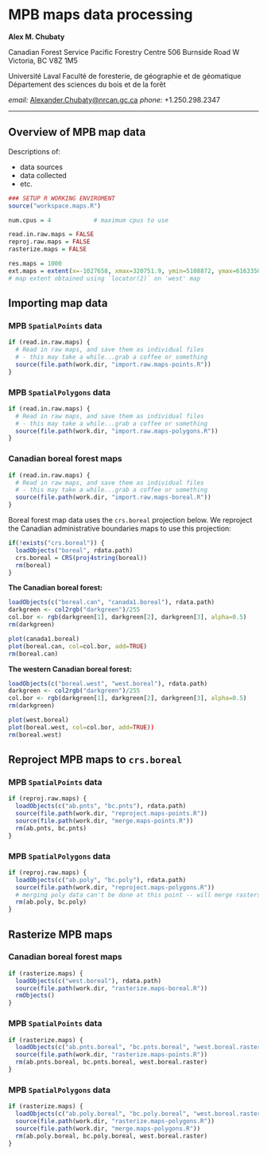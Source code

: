 # MPB maps data processing

**Alex M. Chubaty**

Canadian Forest Service
Pacific Forestry Centre
506 Burnside Road W
Victoria, BC V8Z 1M5

Université Laval
Faculté de foresterie, de géographie et de géomatique
Département des sciences du bois et de la forêt

*email:* [Alexander.Chubaty@nrcan.gc.ca][1]
*phone:* +1.250.298.2347

[1]: <mailto:Alexander.Chubaty@nrcan.gc.ca>

------------------------------------------------------------------

## Overview of MPB map data

Descriptions of:

- data sources
- data collected
- etc.

```r
### SETUP R WORKING ENVIROMENT
source("workspace.maps.R")

num.cpus = 4            # maximum cpus to use

read.in.raw.maps = FALSE
reproj.raw.maps = FALSE
rasterize.maps = FALSE

res.maps = 1000
ext.maps = extent(x=-1027658, xmax=320751.9, ymin=5108872, ymax=6163350)
# map extent obtained using `locator(2)` on 'west' map
```

## Importing map data

### MPB `SpatialPoints` data

```r
if (read.in.raw.maps) {
  # Read in raw maps, and save them as individual files
  # - this may take a while...grab a coffee or something
  source(file.path(work.dir, "import.raw.maps-points.R"))
}
```

### MPB `SpatialPolygons` data

```r
if (read.in.raw.maps) {
  # Read in raw maps, and save them as individual files
  # - this may take a while...grab a coffee or something
  source(file.path(work.dir, "import.raw.maps-polygons.R"))
}
```

### Canadian boreal forest maps

```r
if (read.in.raw.maps) {
  # Read in raw maps, and save them as individual files
  # - this may take a while...grab a coffee or something
  source(file.path(work.dir, "import.raw.maps-boreal.R"))
}
```

Boreal forest map data uses the `crs.boreal` projection below. We reproject the Canadian administrative boundaries maps to use this projection:

```r
if(!exists("crs.boreal")) {
  loadObjects("boreal", rdata.path)
  crs.boreal = CRS(proj4string(boreal))
  rm(boreal)
}
```

**The Canadian boreal forest:**

```r
loadObjects(c("boreal.can", "canada1.boreal"), rdata.path)
darkgreen <- col2rgb("darkgreen")/255
col.bor <- rgb(darkgreen[1], darkgreen[2], darkgreen[3], alpha=0.5)
rm(darkgreen)

plot(canada1.boreal)
plot(boreal.can, col=col.bor, add=TRUE)
rm(boreal.can)
```

**The western Canadian boreal forest:**

```r
loadObjects(c("boreal.west", "west.boreal"), rdata.path)
darkgreen <- col2rgb("darkgreen")/255
col.bor <- rgb(darkgreen[1], darkgreen[2], darkgreen[3], alpha=0.5)
rm(darkgreen)

plot(west.boreal)
plot(boreal.west, col=col.bor, add=TRUE))
rm(boreal.west)
```

## Reproject MPB maps to `crs.boreal`

### MPB `SpatialPoints` data

```r
if (reproj.raw.maps) {
  loadObjects(c("ab.pnts", "bc.pnts"), rdata.path)
  source(file.path(work.dir, "reproject.maps-points.R"))
  source(file.path(work.dir, "merge.maps-points.R"))
  rm(ab.pnts, bc.pnts)
}
```

### MPB `SpatialPolygons` data

```r
if (reproj.raw.maps) {
  loadObjects(c("ab.poly", "bc.poly"), rdata.path)
  source(file.path(work.dir, "reproject.maps-polygons.R"))
  # merging poly data can't be done at this point -- will merge rasters
  rm(ab.poly, bc.poly)
}
```

## Rasterize MPB maps

### Canadian boreal forest maps

```r
if (rasterize.maps) {
  loadObjects(c("west.boreal"), rdata.path)
  source(file.path(work.dir, "rasterize.maps-boreal.R"))
  rmObjects()
}
```

### MPB `SpatialPoints` data

```r
if (rasterize.maps) {
  loadObjects(c("ab.pnts.boreal", "bc.pnts.boreal", "west.boreal.raster"), rdata.path)
  source(file.path(work.dir, "rasterize.maps-points.R"))
  rm(ab.pnts.boreal, bc.pnts.boreal, west.boreal.raster)
}
```

### MPB `SpatialPolygons` data

```r
if (rasterize.maps) {
  loadObjects(c("ab.poly.boreal", "bc.poly.boreal", "west.boreal.raster"), rdata.path)
  source(file.path(work.dir, "rasterize.maps-polygons.R"))
  source(file.path(work.dir, "merge.maps-polygons.R"))
  rm(ab.poly.boreal, bc.poly.boreal, west.boreal.raster)
}
```

